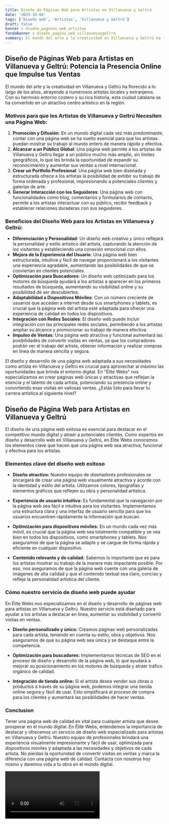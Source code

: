 ```yaml
---
title: Diseño de Páginas Web para Artistas en Villanueva y Geltrú
date: '2023-10-04'
tags: ['Diseño web', 'Artistas', 'Villanueva y Geltrú']
draft: false
banner : diseño_paginas_web_artistas
fondoBanner : diseño_pagina_web_villanuevaygeltrú
summary: El mundo del arte y la creatividad en Villanueva y Geltrú ha florecido a lo largo de los años, atrayendo a numerosos artistas locales y extranjeros. Con su hermoso entorno costero y su rica historia, esta ciudad catalana se ha convertido en un atractivo centro artístico en la región.
---
```


## **Diseño de Páginas Web para Artistas en Villanueva y Geltrú: Potencia la Presencia Online que Impulse tus Ventas**

El mundo del arte y la creatividad en Villanueva y Geltrú ha florecido a lo largo de los años, atrayendo a numerosos artistas locales y extranjeros. Con su hermoso entorno costero y su rica historia, esta ciudad catalana se ha convertido en un atractivo centro artístico en la región.

### **Motivos para que los Artistas de Villanueva y Geltrú Necesiten una Página Web:**

1. **Promoción y Difusión**: En un mundo digital cada vez más predominante, contar con una página web se ha vuelto esencial para que los artistas puedan mostrar su trabajo al mundo entero de manera rápida y efectiva.
2. **Alcanzar a un Público Global**: Una página web permite a los artistas de Villanueva y Geltrú llegar a un público mucho más amplio, sin límites geográficos, lo que les brinda la oportunidad de expandir su reconocimiento y aumentar sus ventas a nivel internacional.
3. **Crear un Portfolio Profesional**: Una página web bien diseñada y estructurada ofrece a los artistas la posibilidad de exhibir su trabajo de forma ordenada y profesional, impresionando a potenciales clientes y galerías de arte.
4. **Generar Interacción con los Seguidores**: Una página web con funcionalidades como blog, comentarios y formularios de contacto, permite a los artistas interactuar con su público, recibir feedback y establecer relaciones duraderas con sus seguidores.

### **Beneficios del Diseño Web para los Artistas en Villanueva y Geltrú:**

- **Diferenciación y Personalidad**: Un diseño web creativo y único reflejará la personalidad y estilo artístico del artista, capturando la atención de los visitantes y estableciendo una conexión emocional con ellos.
- **Mejora de la Experiencia del Usuario**: Una página web bien estructurada, intuitiva y fácil de navegar proporcionará a los visitantes una experiencia agradable, aumentando las posibilidades de que se conviertan en clientes potenciales.
- **Optimización para Buscadores**: Un diseño web optimizado para los motores de búsqueda ayudará a los artistas a aparecer en los primeros resultados de búsqueda, aumentando su visibilidad online y su posibilidad de ser descubiertos.
- **Adaptabilidad a Dispositivos Móviles**: Con un número creciente de usuarios que acceden a internet desde sus smartphones y tablets, es crucial que la página web del artista esté adaptada para ofrecer una experiencia de calidad en todos los dispositivos.
- **Integración con Redes Sociales**: El diseño web puede incluir integración con las principales redes sociales, permitiendo a los artistas ampliar su alcance y promocionar su trabajo de manera efectiva.
- **Impulso de Ventas**: Una página web atractiva y funcional aumentará las posibilidades de convertir visitas en ventas, ya que los compradores podrán ver el trabajo del artista, obtener información y realizar compras en línea de manera sencilla y segura.

El diseño y desarrollo de una página web adaptada a sus necesidades como artista en Villanueva y Geltrú es crucial para aprovechar al máximo las oportunidades que brinda el entorno digital. En "Élite Webs" nos especializamos en crear páginas web únicas y atractivas que reflejan la esencia y el talento de cada artista, potenciando su presencia online y convirtiendo esas visitas en valiosas ventas. ¿Estás listo para llevar tu carrera artística al siguiente nivel?

<GifSeo />

<Cta />

## Diseño de Página Web para Artistas en Villanueva y Geltrú

El diseño de una página web exitosa es esencial para destacar en el competitivo mundo digital y atraer a potenciales clientes. Como expertos en diseño y desarrollo web en Villanueva y Geltrú, en Élite Webs conocemos los elementos clave que hacen que una página web sea atractiva, funcional y efectiva para los artistas.

### Elementos clave del diseño web exitoso

- **Diseño atractivo:** Nuestro equipo de diseñadores profesionales se encargará de crear una página web visualmente atractiva y acorde con la identidad y estilo del artista. Utilizamos colores, tipografías y elementos gráficos que reflejen su obra y personalidad artística.

- **Experiencia de usuario intuitiva:** Es fundamental que la navegación por la página web sea fácil e intuitiva para los visitantes. Implementamos una estructura clara y una interfaz de usuario sencilla para que los usuarios encuentren rápidamente la información que buscan.

- **Optimización para dispositivos móviles:** En un mundo cada vez más móvil, es crucial que la página web sea totalmente compatible y se vea bien en todos los dispositivos, como smartphones y tablets. Nos aseguramos de que la página se adapte y se cargue de forma rápida y eficiente en cualquier dispositivo.

- **Contenido relevante y de calidad:** Sabemos lo importante que es para los artistas mostrar su trabajo de la manera más impactante posible. Por eso, nos aseguramos de que la página web cuente con una galería de imágenes de alta calidad y que el contenido textual sea claro, conciso y refleje la personalidad artística del cliente.

### Cómo nuestro servicio de diseño web puede ayudar

En Élite Webs nos especializamos en el diseño y desarrollo de páginas web para artistas en Villanueva y Geltrú. Nuestro servicio está diseñado para ayudar a los artistas a destacar en línea, aumentar su visibilidad y convertir visitas en ventas.

- **Diseño personalizado y único:** Creamos páginas web personalizadas para cada artista, teniendo en cuenta su estilo, obra y objetivos. Nos aseguramos de que su página web sea única y se destaque entre la competencia.

- **Optimización para buscadores:** Implementamos técnicas de SEO en el proceso de diseño y desarrollo de la página web, lo que ayudará a mejorar su posicionamiento en los motores de búsqueda y atraer tráfico orgánico de calidad.

- **Integración de tienda online:** Si el artista desea vender sus obras o productos a través de su página web, podemos integrar una tienda online segura y fácil de usar. Esto simplificará el proceso de compra para los clientes y aumentará las posibilidades de hacer ventas.

### Conclusion

Tener una página web de calidad es vital para cualquier artista que desee prosperar en el mundo digital. En Élite Webs, entendemos la importancia de destacar y ofrecemos un servicio de diseño web especializado para artistas en Villanueva y Geltrú. Nuestro equipo de profesionales brindará una experiencia visualmente impresionante y fácil de usar, optimizada para dispositivos móviles y adaptada a las necesidades y objetivos de cada artista. No pierdas la oportunidad de convertir visitas en ventas y marca la diferencia con una página web de calidad. Contacta con nosotros hoy mismo y daremos vida a tu obra en el mundo digital.

<Video />

<CtaBot job='Artistas' city='Villanueva y Geltrú'/>

<Gmaps query='Villanueva y Geltrú+españa+maps' />